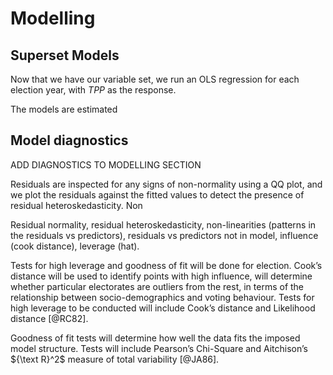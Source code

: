 # Modelling {#ch:Modelling}

## Superset Models

Now that we have our variable set, we run an OLS regression for each election year, with $TPP$ as the response.

The models are estimated




## Model diagnostics

ADD DIAGNOSTICS TO MODELLING SECTION

Residuals are inspected for any signs of non-normality using a QQ plot, and we plot the residuals against the fitted values to detect the presence of residual heteroskedasticity. Non

Residual normality, residual heteroskedasticity, non-linearities (patterns in the residuals vs predictors), residuals vs predictors not in model, influence (cook distance), leverage (hat).

Tests for high leverage and goodness of fit will be done for election. Cook's distance will be used to identify points with high influence,  will determine whether particular electorates are outliers from the rest, in terms of the relationship between socio-demographics and voting behaviour. Tests for high leverage to be conducted will include Cook's distance and Likelihood distance [@RC82].

Goodness of fit tests will determine how well the data fits the imposed model structure. Tests will include Pearson's Chi-Square and Aitchison's ${\text R}^2$ measure of total variability [@JA86].
